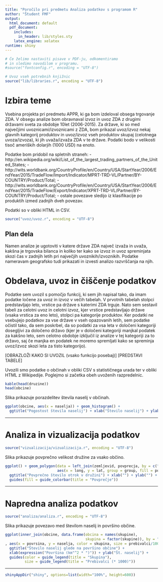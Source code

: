 ```yaml
---
title: "Poročilo pri predmetu Analiza podatkov s programom R"
author: "Študent FMF"
output:
  html_document: default
  pdf_document:
    includes:
      in_header: lib/styles.sty
    latex_engine: xelatex
runtime: shiny
---
```


```r
# Če želimo nastaviti pisave v PDF-ju, odkomentiramo
# in sledimo navodilom v programu.
#source("fontconfig.r", encoding = "UTF-8")

# Uvoz vseh potrebnih knjižnic
source("lib/libraries.r", encoding = "UTF-8")
```

# Izbira teme

Vsebina projekta pri predmetu APPR, ki ga bom izdeloval obsega trgovanje ZDA. V obsegu analize bom obravnaval izvoz in uvoz ZDA z drugimi državami sveta za obdobje 10let (2006-2015). Za države, ki so med največjimi uvoznicami/izvoznicami z ZDA, bom prikazal uvoz/izvoz nekaj glavnih kategorij produktov in uvoz/izvoz vseh produktov skupaj (celotnega uvoza/izvoza), ki jih uvaža/izvaža ZDA v te države. Podatki bodo v velikosti tisoč ameriških dolarjih (1000 USD) na enoto.

Podatke bom pridobil na spletnih straneh:
- http://en.wikipedia.org/wiki/List_of_the_largest_trading_partners_of_the_United_States;
- http://wits.worldbank.org/CountryProfile/en/Country/USA/StartYear/2006/EndYear/2015/TradeFlow/Import/Indicator/MPRT-TRD-VL/Partner/BY-COUNTRY/Product/Total;
- http://wits.worldbank.org/CountryProfile/en/Country/USA/StartYear/2006/EndYear/2015/TradeFlow/Export/Indicator/XPRT-TRD-VL/Partner/BY-COUNTRY/Product/Total;
- ostale povezave sledijo iz klasifikacije po produktih izmed zadnjih dveh povezav.

Podatki so v obliki HTML in CSV. 

```r
source("uvoz/uvoz.r", encoding = "UTF-8")
```

## Plan dela

Namen analize je ugotoviti v katere države ZDA največ izvaža in uvaža, kakšna je trgovska bilanca in koliko ter kako se izvoz in uvoz spreminjata skozi čas v zadnjih letih pri največjih uvoznikih/izvoznikih. Podatke nameravam geografsko tudi prikazati in izvesti analizo razvrščanja na njih.


# Obdelava, uvoz in čiščenje podatkov

Podatke sem uvozil s pomočjo funkcij, ki sem jih napisal tako, da imam podatke ločene za uvoz in izvoz v večih tabelah. V prvotnih tabelah stolpci predstavljajo leto, vrstice pa države s katerimi ZDA trguje. Nato sem sestavil tabeli za celotni uvoz in celotni izvoz, kjer vrstice predstavljajo države (vsaka vrstica za eno leto), stolpci pa kategorije produktov.
Ker podatki ne vsebujejo podatkov za vse države v vseh opazovanih letih, sem podatke očistil tako, da sem poskrbel, da so podatki za vsa leta v določeni kategoriji dosegljivi za določeno državo (kjer je v določeni kategoriji manjkal podatek za kakšno leto, sem celotno obdobje izključil iz analize v tej kategoriji za to državo, saj če manjka en podatek ne moremo spremljati kako se spreminja uvoz/izvoz skozi leta za tisto kategorijo).

[OBRAZLOŽI KAKO SI UVOZIL (vsako funkcijo posebaj)]
[PREDSTAVI TABELE]







Uvozili smo podatke o občinah v obliki CSV s statističnega urada ter v obliki HTML
z Wikipedije. Poglejmo si začetka obeh uvoženih razpredelnic.

```r
kable(head(druzine))
head(obcine)
```

Slika \ref{fig:histogram} prikazuje porazdelitev števila naselij v občinah.

```r
ggplot(obcine, aes(x = naselja)) + geom_histogram() +
  ggtitle("Pogostost števila naselij") + xlab("Število naselij") + ylab("Število občin")
```

***

# Analiza in vizualizacija podatkov

```r
source("vizualizacija/vizualizacija.r", encoding = "UTF-8")
```

Slika \ref{fig:zemljevid} prikazuje povprečno velikost družine za vsako občino.

```r
ggplot() + geom_polygon(data = left_join(zemljevid, povprecja, by = c("OB_UIME" = "obcina")),
                        aes(x = long, y = lat, group = group, fill = povprecje)) +
  ggtitle("Povprečno število otrok v družini") + xlab("") + ylab("") +
  guides(fill = guide_colorbar(title = "Povprečje"))
```

***

# Napredna analiza podatkov

```r
source("analiza/analiza.r", encoding = "UTF-8")
```

Slika \ref{fig:graf} prikazuje povezavo med številom naselij in površino občine.

```r
ggplot(inner_join(obcine, data.frame(obcina = names(skupine),
                                     skupina = factor(skupine)), by = "obcina")
, aes(x = povrsina, y = naselja, color = skupina, size = prebivalci/1000)) + geom_point() +
  ggtitle("Število naselij glede na površino občine") +
  xlab(expression("Površina (km"^2 * ")")) + ylab("Št. naselij") +
  guides(color = guide_legend(title = "Skupina"),
         size = guide_legend(title = "Prebivalci (* 1000)"))
```

***

```r
shinyAppDir("shiny", options=list(width="100%", height=600))
```
